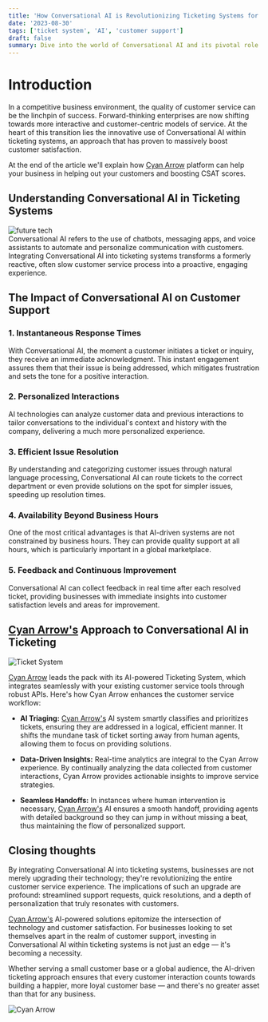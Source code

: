 ```yaml
---
title: 'How Conversational AI is Revolutionizing Ticketing Systems for Enhanced Customer Happiness'
date: '2023-08-30'
tags: ['ticket system', 'AI', 'customer support']
draft: false
summary: Dive into the world of Conversational AI and its pivotal role in redefining ticketing systems, leading to unparalleled customer satisfaction. This guide explores how integrating Conversational AI can streamline support requests, personalize customer interactions, and build stronger relationships for long-term business success.
---
```


# Introduction
In a competitive business environment, the quality of customer service can be the linchpin of success. Forward-thinking enterprises are now shifting towards more 
interactive and customer-centric models of service. At the heart of this transition lies the innovative use of Conversational AI within ticketing systems, an approach 
that has proven to massively boost customer satisfaction.

At the end of the article we'll explain how [Cyan Arrow](https://www.cyanarrow.com) platform can help your business in helping out your customers and boosting CSAT scores.

<TOCInline toc={props.toc} exclude="Introduction"/>

## Understanding Conversational AI in Ticketing Systems
<div className="flex relative w-full h-[250px] p-4 border rounded shadow overflow-hidden bg-white">
    <Image alt="future tech" src="/static/images/future_tech.svg" fill={true} className=" object-contain -mt-0 " />
</div>
Conversational AI refers to the use of chatbots, messaging apps, and voice assistants to automate and personalize communication with customers. 
Integrating Conversational AI into ticketing systems transforms a formerly reactive, often slow customer service process into a proactive, engaging experience.

## The Impact of Conversational AI on Customer Support

### 1. Instantaneous Response Times
With Conversational AI, the moment a customer initiates a ticket or inquiry, they receive an immediate acknowledgment. This instant engagement assures them that 
their issue is being addressed, which mitigates frustration and sets the tone for a positive interaction.

### 2. Personalized Interactions
AI technologies can analyze customer data and previous interactions to tailor conversations to the individual's context and history with the company, 
delivering a much more personalized experience.

### 3. Efficient Issue Resolution
By understanding and categorizing customer issues through natural language processing, Conversational AI can route tickets to the correct department or 
even provide solutions on the spot for simpler issues, speeding up resolution times.

### 4. Availability Beyond Business Hours
One of the most critical advantages is that AI-driven systems are not constrained by business hours. They can provide quality support at all hours, which 
is particularly important in a global marketplace.

### 5. Feedback and Continuous Improvement
Conversational AI can collect feedback in real time after each resolved ticket, providing businesses with immediate insights into customer satisfaction 
levels and areas for improvement.

## [Cyan Arrow's](https://www.cyanarrow.com) Approach to Conversational AI in Ticketing
<div className="flex relative w-full h-[250px] p-4 border rounded shadow overflow-hidden bg-white">
    <Image alt="Ticket System" src="/static/images/ticket_system.svg" fill={true} className=" object-contain -mt-0 " />
</div>

[Cyan Arrow](https://www.cyanarrow.com) leads the pack with its AI-powered Ticketing System, which integrates seamlessly with your existing customer service tools through robust APIs. 
Here's how Cyan Arrow enhances the customer service workflow:

* **AI Triaging:**
[Cyan Arrow's](https://www.cyanarrow.com) AI system smartly classifies and prioritizes tickets, ensuring they are addressed in a logical, efficient manner. It shifts the mundane task 
of ticket sorting away from human agents, allowing them to focus on providing solutions.

* **Data-Driven Insights:**
Real-time analytics are integral to the Cyan Arrow experience. By continually analyzing the data collected from customer interactions, Cyan Arrow provides 
actionable insights to improve service strategies. 

* **Seamless Handoffs:**
In instances where human intervention is necessary, [Cyan Arrow's](https://www.cyanarrow.com) AI ensures a smooth handoff, providing agents with detailed background so they can jump in 
without missing a beat, thus maintaining the flow of personalized support.

## Closing thoughts

By integrating Conversational AI into ticketing systems, businesses are not merely upgrading their technology; they're revolutionizing the entire customer service experience. 
The implications of such an upgrade are profound: streamlined support requests, quick resolutions, and a depth of personalization that truly resonates with customers.

[Cyan Arrow's](https://www.cyanarrow.com) AI-powered solutions epitomize the intersection of technology and customer satisfaction. For businesses looking to set themselves apart in the realm of 
customer support, investing in Conversational AI within ticketing systems is not just an edge — it's becoming a necessity.

Whether serving a small customer base or a global audience, the AI-driven ticketing approach ensures that every customer interaction counts towards building a happier, 
more loyal customer base — and there's no greater asset than that for any business.

<div className=" relative w-full h-[100px] ">
    <Image alt="Cyan Arrow" src="/static/images/logo.png" fill={true} className=" object-contain -mt-0 " />
</div>
